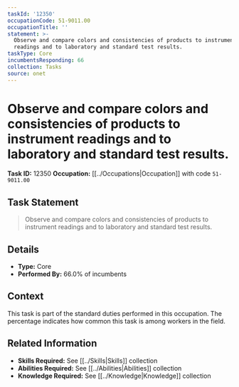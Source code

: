 ```yaml
---
taskId: '12350'
occupationCode: 51-9011.00
occupationTitle: ''
statement: >-
  Observe and compare colors and consistencies of products to instrument
  readings and to laboratory and standard test results.
taskType: Core
incumbentsResponding: 66
collection: Tasks
source: onet
---
```

# Observe and compare colors and consistencies of products to instrument readings and to laboratory and standard test results.

**Task ID:** 12350
**Occupation:** [[../Occupations|Occupation]] with code `51-9011.00`

## Task Statement

> Observe and compare colors and consistencies of products to instrument readings and to laboratory and standard test results.

## Details

- **Type:** Core
- **Performed By:** 66.0% of incumbents

## Context

This task is part of the standard duties performed in this occupation. The percentage indicates how common this task is among workers in the field.

## Related Information

- **Skills Required:** See [[../Skills|Skills]] collection
- **Abilities Required:** See [[../Abilities|Abilities]] collection
- **Knowledge Required:** See [[../Knowledge|Knowledge]] collection
